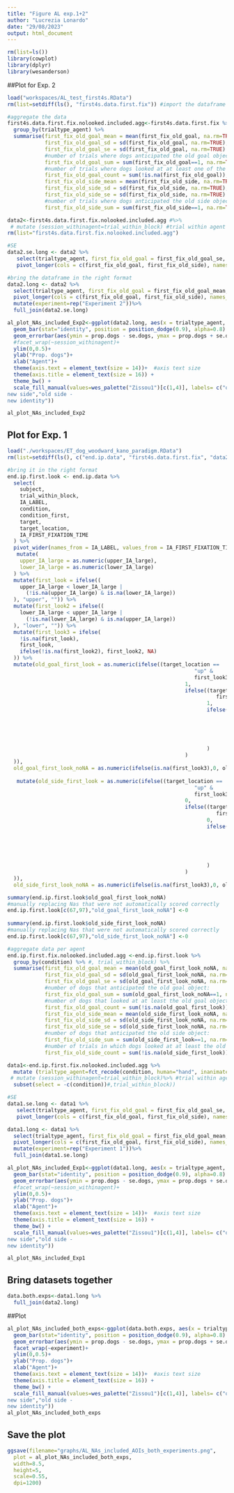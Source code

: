 ```yaml
---
title: "Figure AL exp.1+2"
author: "Lucrezia Lonardo"
date: "29/08/2023"
output: html_document
---
```


```r
rm(list=ls())
library(cowplot)
library(dplyr)
library(wesanderson)
```
##Plot for Exp. 2
```r
load("workspaces/AL_test_first4s.RData")
rm(list=setdiff(ls(), "first4s.data.first.fix")) #import the dataframe
```

```r
#aggregate the data
first4s.data.first.fix.nolooked.included.agg<-first4s.data.first.fix %>%
  group_by(trialtype_agent) %>%
  summarise(first_fix_old_goal_mean = mean(first_fix_old_goal, na.rm=TRUE), 
            first_fix_old_goal_sd = sd(first_fix_old_goal, na.rm=TRUE),
            first_fix_old_goal_se = sd(first_fix_old_goal, na.rm=TRUE) / sqrt(length(first_fix_old_goal)),
            #number of trials where dogs anticipated the old goal object:
            first_fix_old_goal_sum = sum(first_fix_old_goal==1, na.rm=TRUE), 
            #number of trials where dogs looked at at least one of the objects:
            first_fix_old_goal_count = sum(!is.na(first_fix_old_goal)),
            first_fix_old_side_mean = mean(first_fix_old_side, na.rm=TRUE),
            first_fix_old_side_sd = sd(first_fix_old_side, na.rm=TRUE),
            first_fix_old_side_se = sd(first_fix_old_side, na.rm=TRUE) / sqrt(length(first_fix_old_side)),
            #number of trials where dogs anticipated the old side object:
            first_fix_old_side_sum = sum(first_fix_old_side==1, na.rm=TRUE))

```

```r
data2<-first4s.data.first.fix.nolooked.included.agg #%>% 
 # mutate (session_withinagent=trial_within_block) #trial within agent (four trials per agent, 4 sessions in total, each made of 2 identical trials) 
rm(list="first4s.data.first.fix.nolooked.included.agg")
```


```r
#SE
data2.se.long <- data2 %>%
   select(trialtype_agent, first_fix_old_goal = first_fix_old_goal_se, first_fix_old_side = first_fix_old_side_se) %>%
   pivot_longer(cols = c(first_fix_old_goal, first_fix_old_side), names_to = "AoI", values_to = "se.dogs")

#bring the dataframe in the right format
data2.long <- data2 %>%
  select(trialtype_agent, first_fix_old_goal = first_fix_old_goal_mean, first_fix_old_side = first_fix_old_side_mean) %>%
  pivot_longer(cols = c(first_fix_old_goal, first_fix_old_side), names_to = "AoI", values_to = "prop.dogs") %>%
  mutate(experiment=rep("Experiment 2"))%>%
  full_join(data2.se.long)

al_plot_NAs_included_Exp2<-ggplot(data2.long, aes(x = trialtype_agent, y = prop.dogs, fill = AoI)) +
  geom_bar(stat="identity", position = position_dodge(0.9), alpha=0.8) + 
  geom_errorbar(aes(ymin = prop.dogs - se.dogs, ymax = prop.dogs + se.dogs), width = 0.2, position = position_dodge(0.9))+
  #facet_wrap(~session_withinagent)+
  ylim(0,0.5)+
  ylab("Prop. dogs")+
  xlab("Agent")+
  theme(axis.text = element_text(size = 14))+  #axis text size 
  theme(axis.title = element_text(size = 16)) +
  theme_bw() +
  scale_fill_manual(values=wes_palette("Zissou1")[c(1,4)], labels= c("old identity - 
new side","old side - 
new identity"))

al_plot_NAs_included_Exp2
```

## Plot for Exp. 1

```r
load("./workspaces/ET_dog_woodward_kano_paradigm.RData")
rm(list=setdiff(ls(), c("end.ip.data", "first4s.data.first.fix", "data2","data2.se.long", "data2.long","al_plot_NAs_included_Exp2"))) #import the dataframe

#bring it in the right format
end.ip.first.look <- end.ip.data %>%
  select(
    subject,
    trial_within_block,
    IA_LABEL,
    condition,
    condition_first,
    target,
    target_location,
    IA_FIRST_FIXATION_TIME
  ) %>%
  pivot_wider(names_from = IA_LABEL, values_from = IA_FIRST_FIXATION_TIME) %>%
   mutate(
    upper_IA_large = as.numeric(upper_IA_large),
    lower_IA_large = as.numeric(lower_IA_large)
  ) %>%
  mutate(first_look = ifelse((
    upper_IA_large < lower_IA_large |
      (!is.na(upper_IA_large) & is.na(lower_IA_large))
  ), "upper", "")) %>%
  mutate(first_look2 = ifelse((
    lower_IA_large < upper_IA_large |
      (!is.na(lower_IA_large) & is.na(upper_IA_large))
  ), "lower", "")) %>%
  mutate(first_look3 = ifelse(
    !is.na(first_look),
    first_look,
    ifelse(!is.na(first_look2), first_look2, NA)
  )) %>%
  mutate(old_goal_first_look = as.numeric(ifelse((target_location ==
                                                            "up" &
                                                            first_look3 == "lower"),
                                                         1,
                                                         ifelse((target_location == "down" &
                                                                   first_look3 == "upper"),
                                                                1,
                                                                ifelse((target_location == "up" &
                                                                          first_look3 == "upper"),
                                                                       0,
                                                                       ifelse((
                                                                         target_location == "down" & first_look3 == "lower"
                                                                       ), 0, NA)
                                                                )
                                                         )
  )),
  old_goal_first_look_noNA = as.numeric(ifelse(is.na(first_look3),0, old_goal_first_look )))%>% #if none of the AoIs was looked at, assign a value of 0
 
   mutate(old_side_first_look = as.numeric(ifelse((target_location ==
                                                            "up" &
                                                            first_look3 == "lower"),
                                                         0,
                                                         ifelse((target_location == "down" &
                                                                   first_look3 == "upper"),
                                                                0,
                                                                ifelse((target_location == "up" &
                                                                          first_look3 == "upper"),
                                                                       1,
                                                                       ifelse((
                                                                         target_location == "down" & first_look3 == "lower"
                                                                       ), 1, NA)
                                                                )
                                                         )
  )),
  old_side_first_look_noNA = as.numeric(ifelse(is.na(first_look3),0, old_side_first_look ))) #if none of the AoIs was looked at, assign a value of 0

summary(end.ip.first.look$old_goal_first_look_noNA)
#manually replacing Nas that were not automatically scored correctly
end.ip.first.look[c(67,97),"old_goal_first_look_noNA"] <-0
 
summary(end.ip.first.look$old_side_first_look_noNA)
#manually replacing Nas that were not automatically scored correctly
end.ip.first.look[c(67,97),"old_side_first_look_noNA"] <-0

```


```r
#aggregate data per agent 
end.ip.first.fix.nolooked.included.agg <-end.ip.first.look %>%
  group_by(condition) %>% #, trial_within_block) %>%
  summarise(first_fix_old_goal_mean = mean(old_goal_first_look_noNA, na.rm=TRUE), 
            first_fix_old_goal_sd = sd(old_goal_first_look_noNA, na.rm=TRUE),
            first_fix_old_goal_se = sd(old_goal_first_look_noNA, na.rm=TRUE) / sqrt(length(old_goal_first_look_noNA)),
            #number of dogs that anticipated the old goal object:
            first_fix_old_goal_sum = sum(old_goal_first_look_noNA==1, na.rm=TRUE), 
            #number of dogs that looked at at least the old goal object:
            first_fix_old_goal_count = sum(!is.na(old_goal_first_look)),
            first_fix_old_side_mean = mean(old_side_first_look_noNA, na.rm=TRUE),
            first_fix_old_side_sd = sd(old_side_first_look_noNA, na.rm=TRUE),
            first_fix_old_side_se = sd(old_side_first_look_noNA, na.rm=TRUE) / sqrt(length(old_side_first_look_noNA)),
            #number of dogs that anticipated the old side object:
            first_fix_old_side_sum = sum(old_side_first_look==1, na.rm=TRUE),
            #number of trials in which dogs looked at at least the old goal object:
            first_fix_old_side_count = sum(!is.na(old_side_first_look))) 

data1<-end.ip.first.fix.nolooked.included.agg %>% 
  mutate (trialtype_agent=fct_recode(condition, human="hand", inanimate="claw")) %>% 
 # mutate (session_withinagent=trial_within_block)%>% #trial within agent (four trials per agent, 4 sessions in total, each made of 2 identical trials) 
  subset(select = -c(condition))#,trial_within_block))

```

```r
#SE
data1.se.long <- data1 %>%
   select(trialtype_agent, first_fix_old_goal = first_fix_old_goal_se, first_fix_old_side = first_fix_old_side_se) %>%
   pivot_longer(cols = c(first_fix_old_goal, first_fix_old_side), names_to = "AoI", values_to = "se.dogs")

data1.long <- data1 %>%
  select(trialtype_agent, first_fix_old_goal = first_fix_old_goal_mean, first_fix_old_side = first_fix_old_side_mean) %>%
  pivot_longer(cols = c(first_fix_old_goal, first_fix_old_side), names_to = "AoI", values_to = "prop.dogs") %>% 
  mutate(experiment=rep("Experiment 1"))%>%
  full_join(data1.se.long)

al_plot_NAs_included_Exp1<-ggplot(data1.long, aes(x = trialtype_agent, y = prop.dogs, fill = AoI)) +
  geom_bar(stat="identity", position = position_dodge(0.9), alpha=0.8) + 
  geom_errorbar(aes(ymin = prop.dogs - se.dogs, ymax = prop.dogs + se.dogs), width = 0.2, position = position_dodge(0.9))+
  #facet_wrap(~session_withinagent)+
  ylim(0,0.5)+
  ylab("Prop. dogs")+
  xlab("Agent")+
  theme(axis.text = element_text(size = 14))+  #axis text size 
  theme(axis.title = element_text(size = 16)) +
  theme_bw() +
  scale_fill_manual(values=wes_palette("Zissou1")[c(1,4)], labels= c("old identity - 
new side","old side - 
new identity"))

al_plot_NAs_included_Exp1
```

## Bring datasets together
```r
data.both.exps<-data1.long %>% 
  full_join(data2.long)
```
##Plot
```r
al_plot_NAs_included_both_exps<-ggplot(data.both.exps, aes(x = trialtype_agent, y = prop.dogs, fill = AoI)) +
  geom_bar(stat="identity", position = position_dodge(0.9), alpha=0.8) + 
  geom_errorbar(aes(ymin = prop.dogs - se.dogs, ymax = prop.dogs + se.dogs), width = 0.2, position = position_dodge(0.9))+
  facet_wrap(~experiment)+
  ylim(0,0.5)+
  ylab("Prop. dogs")+
  xlab("Agent")+
  theme(axis.text = element_text(size = 14))+  #axis text size 
  theme(axis.title = element_text(size = 16)) +
  theme_bw() +
  scale_fill_manual(values=wes_palette("Zissou1")[c(1,4)], labels= c("old identity - 
new side","old side - 
new identity"))
al_plot_NAs_included_both_exps
```

## Save the plot
```r
ggsave(filename="graphs/AL_NAs_included_AOIs_both_experiments.png",
  plot = al_plot_NAs_included_both_exps,
  width=8.5,
  height=5,
  scale=0.55,
  dpi=1200)
```



